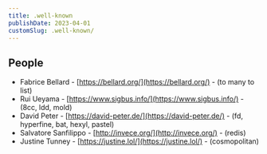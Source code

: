 ```yaml
---
title: .well-known
publishDate: 2023-04-01
customSlug: .well-known/
---
```


## People

-   Fabrice Bellard - [https://bellard.org/](https://bellard.org/) - (to many to list)
-   Rui Ueyama - [https://www.sigbus.info/](https://www.sigbus.info/) - (8cc, ldd, mold)
-   David Peter - [https://david-peter.de/](https://david-peter.de/) - (fd, hyperfine, bat, hexyl, pastel)
-   Salvatore Sanfilippo - [http://invece.org/](http://invece.org/) - (redis)
-   Justine Tunney - [https://justine.lol/](https://justine.lol/) - (cosmopolitan)
